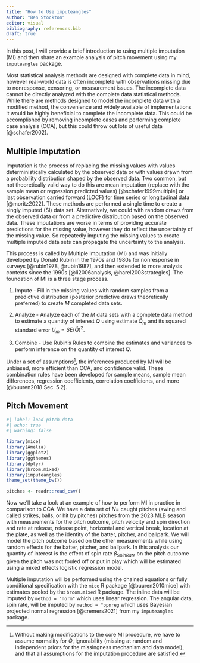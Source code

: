 ```yaml
---
title: "How to Use imputeangles"
author: "Ben Stockton"
editor: visual
bibliography: references.bib
draft: true
---
```


In this post, I will provide a brief introduction to using multiple imputation (MI) and then share an example analysis of pitch movement using my `imputeangles` package.

Most statistical analysis methods are designed with complete data in mind, however real-world data is often incomplete with observations missing due to nonresponse, censoring, or measurement issues. The incomplete data cannot be directly analyzed with the complete data statistical methods. While there are methods designed to model the incomplete data with a modified method, the convenience and widely available of implementations it would be highly beneficial to complete the incomplete data. This could be accomplished by removing incomplete cases and performing complete case analysis (CCA), but this could throw out lots of useful data [@schafer2002].

## Multiple Imputation

Imputation is the process of replacing the missing values with values deterministically calculated by the observed data or with values drawn from a probability distribution shaped by the observed data. Two common, but not theoretically valid way to do this are mean imputation (replace with the sample mean or regression predicted values) [@schafer1999multiple] or last observation carried forward (LOCF) for time series or longitudinal data [@moritz2022]. These methods are performed a single time to create a singly imputed (SI) data set. Alternatively, we could with random draws from the observed data or from a predictive distribution based on the observed data. These imputations are worse in terms of providing accurate predictions for the missing value, however they do reflect the uncertainty of the missing value. So repeatedly imputing the missing values to create multiple imputed data sets can propagate the uncertainty to the analysis.

This process is called by Multiple Imputation (MI) and was initially developed by Donald Rubin in the 1970s and 1980s for nonresponse in surveys [@rubin1978, @rubin1987], and then extended to more analysis contexts since the 1990s [@li2006analysis, @harel2003strategies]. The foundation of MI is a three stage process.

1.  Impute - Fill in the missing values with random samples from a predictive distribution (posterior predictive draws theoretically preferred) to create $M$ completed data sets.

2.  Analyze - Analyze each of the $M$ data sets with a complete data method to estimate a quantity of interest $Q$ using estimate $\hat{Q}_m$ and its squared standard error $U_m = SE(\hat{Q})^2$.

3.  Combine - Use Rubin's Rules to combine the estimates and variances to perform inference on the quantity of interest $Q$.

    ```{=tex}
    \begin{align*} \label{eq-rubins-rules}
        \bar{Q} &= \frac{1}{M} \sum_{m=1}^M \hat{Q}_m \\
        \bar{U} &= \frac{1}{M} \sum_{m=1}^M U_m \\
        B &= \frac{1}{M-1} \sum_{m=1}^M (\hat{Q}_m - \bar{Q})^2 \\
        T &= \bar{U} + (1 + \frac{1}{M}) B
    \end{align*}
    ```

Under a set of assumptions[^1], the inferences produced by MI will be unbiased, more efficient than CCA, and confidence valid. These combination rules have been developed for sample means, sample mean differences, regression coefficients, correlation coefficients, and more [@buuren2018 Sec. 5.2].

[^1]: Without making modifications to the core MI procedure, we have to assume normality for $\hat{Q}$, ignorability (missing at random and independent priors for the missingness mechanism and data model), and that all assumptions for the imputation procedure are satisfied.

## Pitch Movement

```r
#| label: load-pitch-data
#| echo: true
#| warning: false

library(mice)
library(Amelia)
library(ggplot2)
library(ggthemes)
library(dplyr)
library(broom.mixed)
library(imputeangles)
theme_set(theme_bw())

pitches <- readr::read_csv()

```

Now we'll take a look at an example of how to perform MI in practice in comparison to CCA. We have a data set of $N =$ caught pitches (swing and called strikes, balls, or hit by pitches) pitches from the 2023 MLB season with measurements for the pitch outcome, pitch velocity and spin direction and rate at release, release point, horizontal and vertical break, location at the plate, as well as the identity of the batter, pitcher, and ballpark. We will model the pitch outcome based on the other measurements while using random effects for the batter, pitcher, and ballpark. In this analysis our quantity of interest is the effect of spin rate $\beta_{SpinRate}$ on the pitch outcome given the pitch was not fouled off or put in play which will be estimated using a mixed effects logistic regression model.

Multiple imputation will be performed using the chained equations or fully conditional specification with the `mice` R package [@buuren2010mice] with estimates pooled by the `broom.mixed` R package. The inline data will be imputed by `method = "norm"` which uses linear regression. The angular data, spin rate, will be imputed by `method = "bpnreg` which uses Bayesian projected normal regression [@cremers2021] from my `imputeangles` package.

